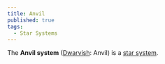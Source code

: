 ```yaml
---
title: Anvil
published: true
tags:
  - Star Systems
---
```


The **Anvil system** ([Dwarvish](/compendium/Dwarvish): <span className="font-dwarvish">Anvil</span>) is a [star system](/compendium/Star_system).
